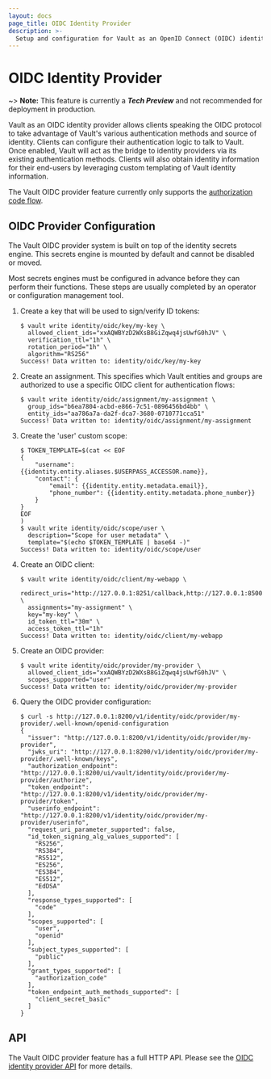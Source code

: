 ```yaml
---
layout: docs
page_title: OIDC Identity Provider
description: >-
  Setup and configuration for Vault as an OpenID Connect (OIDC) identity provider.
---
```


# OIDC Identity Provider

~> **Note:** This feature is currently a ***Tech Preview*** and not recommended
for deployment in production.

Vault as an OIDC identity provider allows clients speaking the OIDC protocol to
take advantage of Vault's various authentication methods and source of
identity. Clients can configure their authentication logic to talk to Vault.
Once enabled, Vault will act as the bridge to identity providers via its
existing authentication methods. Clients will also obtain identity information
for their end-users by leveraging custom templating of Vault identity
information.

The Vault OIDC provider feature currently only supports the 
[authorization code flow](https://openid.net/specs/openid-connect-core-1_0.html#CodeFlowAuth).

## OIDC Provider Configuration

The Vault OIDC provider system is built on top of the identity secrets engine.
This secrets engine is mounted by default and cannot be disabled or moved.

Most secrets engines must be configured in advance before they can perform
their functions. These steps are usually completed by an operator or
configuration management tool.

1. Create a key that will be used to sign/verify ID tokens:
   ```text
   $ vault write identity/oidc/key/my-key \
     allowed_client_ids="xxAQWBYzD2WXsB8GiZqwq4jsUwfG0hJV" \
     verification_ttl="1h" \
     rotation_period="1h" \
     algorithm="RS256"
   Success! Data written to: identity/oidc/key/my-key
   ```

1. Create an assignment. This specifies which Vault entities and groups are
authorized to use a specific OIDC client for authentication flows:

   ```text
   $ vault write identity/oidc/assignment/my-assignment \
     group_ids="b6ea7804-acbd-e866-7c51-0896456bd4bb" \
     entity_ids="aa786a7a-da2f-dca7-3680-0710771cca51"
   Success! Data written to: identity/oidc/assignment/my-assignment
   ```

1. Create the 'user' custom scope:

   ```text
   $ TOKEN_TEMPLATE=$(cat << EOF
   {
       "username": {{identity.entity.aliases.$USERPASS_ACCESSOR.name}},
       "contact": {
           "email": {{identity.entity.metadata.email}},
           "phone_number": {{identity.entity.metadata.phone_number}}
       }
   }
   EOF
   )
   $ vault write identity/oidc/scope/user \
     description="Scope for user metadata" \
     template="$(echo $TOKEN_TEMPLATE | base64 -)"
   Success! Data written to: identity/oidc/scope/user
   ```

1. Create an OIDC client:

   ```text
   $ vault write identity/oidc/client/my-webapp \
     redirect_uris="http://127.0.0.1:8251/callback,http://127.0.0.1:8500/ui/oidc/callback" \
     assignments="my-assignment" \
     key="my-key" \
     id_token_ttl="30m" \
     access_token_ttl="1h"
   Success! Data written to: identity/oidc/client/my-webapp
   ```

1. Create an OIDC provider:

   ```text
   $ vault write identity/oidc/provider/my-provider \
     allowed_client_ids="xxAQWBYzD2WXsB8GiZqwq4jsUwfG0hJV" \
     scopes_supported="user"
   Success! Data written to: identity/oidc/provider/my-provider
   ```

1. Query the OIDC provider configuration:

   ```text
   $ curl -s http://127.0.0.1:8200/v1/identity/oidc/provider/my-provider/.well-known/openid-configuration
   {
     "issuer": "http://127.0.0.1:8200/v1/identity/oidc/provider/my-provider",
     "jwks_uri": "http://127.0.0.1:8200/v1/identity/oidc/provider/my-provider/.well-known/keys",
     "authorization_endpoint": "http://127.0.0.1:8200/ui/vault/identity/oidc/provider/my-provider/authorize",
     "token_endpoint": "http://127.0.0.1:8200/v1/identity/oidc/provider/my-provider/token",
     "userinfo_endpoint": "http://127.0.0.1:8200/v1/identity/oidc/provider/my-provider/userinfo",
     "request_uri_parameter_supported": false,
     "id_token_signing_alg_values_supported": [
       "RS256",
       "RS384",
       "RS512",
       "ES256",
       "ES384",
       "ES512",
       "EdDSA"
     ],
     "response_types_supported": [
       "code"
     ],
     "scopes_supported": [
       "user",
       "openid"
     ],
     "subject_types_supported": [
       "public"
     ],
     "grant_types_supported": [
       "authorization_code"
     ],
     "token_endpoint_auth_methods_supported": [
       "client_secret_basic"
     ]
   }
   ```

## API

The Vault OIDC provider feature has a full HTTP API. Please see the
[OIDC identity provider API](/api-docs/secret/identity/oidc-provider) for more
details.
